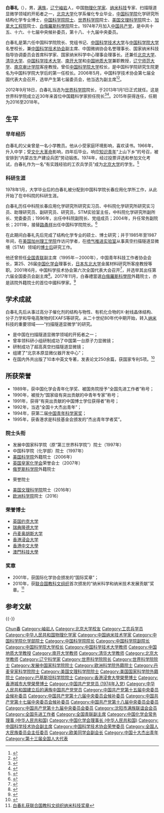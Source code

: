 {{Infobox Officeholder
|name              = 白春礼
|original_name     = 
|honorific-suffix  = 
|image             = Professor Chunli Bai ForMemRS.jpg
|imagesize         = 
|smallimage        = 
|caption           = 
|office            = {{Flagicon|PRC}} [[中国科学院|中国科学院]]院长
|term_start        = 2011年3月3日
|term_end          = 2020年12月4日
|vicechairman      = 
|vicepremier       = 
|deputy            = 
|chairman          = 
|premier           = 
|succeeding        = 
|predecessor       = [[路甬祥|路甬祥]]
|successor         = [[侯建国|侯建国]]
|constituency      =
|majority          =
|office1={{Flagicon|PRC}} [[第十三届全国人民代表大会常务委员会|全国人大常委会]]委员
|term_start1=2018年3月18日
|office2={{Flagicon|PRC}} 第十三届[[全国人民代表大会民族委员会|全国人大常委会民族委员会]]<br>主任委员
|term_start2=2018年3月19日
|predecessor2       = [[李景田|李景田]]
|office3={{Flagicon|PRC}} [[中国科学院院士|中国科学院院士]]
|1blankname3=当选年份
|1namedata3=1997年
|1blankname4=学部
|1namedata4=[[化学|化学]]部
|office5={{CPC/logo}} 第十八、十九届[[中国共产党中央委员会|中国共产党中央委员会]]委员
|term_start5=2012年11月
|office6={{CPC/logo}} 第十五、十六、十七届[[中国共产党中央委员会|中国共产党中央委员会]]候补委员
|term_start6=1997年9月
|term_end6=2012年11月
| birth_date       = {{birth date and age|1953|9|26}}
| birth_place      = [[辽宁|辽宁]][[岫岩|岫岩]]
| death_date       = 
| death_place      = 
| nationality      = {{PRC}}
| spouse           = 
| party            = {{中国共产党|22px}}
| relations        = 
| children         = 
| residence        = 
| alma_mater       = 
| occupation       = [[研究员|研究员]]、[[教授|教授]]
| profession       = [[物理化学|物理化学家]]
| educate =
*[[北京大学|北京大学]]化学系本科
*[[中国科学院|中国科学院]]化学研究所结构化学专业硕士
*[[中国科学院|中国科学院]]化学研究所结构化学专业博士
| religion         = 
| signature        = 
| past =
*<span style="color: blue;">中国科学院化学研究所副所长<br />（1992年7月－1996年3月）</span>
*<span style="color: blue;">全国青联副主席<br />（1995年7月－2000年7月）</span>
*<span style="color: blue;">中国科学院副院长<br />（1996年3月－2004年12月）</span>
*<span style="color: blue;">中共中央候补委员<br />（1997年9月－2012年11月）</span>
*<span style="color: blue;">中国科学技术协会副主席<br />（2001年6月－2011年5月）</span>
*<span style="color: blue;">中国科学院常务副院长<br />（2004年12月－2011年2月）</span>
*<span style="color: blue;">中国科学院院长<br />（2011年3月－2020年12月）</span>
*<span style="color: blue;">中共中央委员<br />（2012年11月—）</span>
*<span style="color: blue;">全国人大民族委员会主任委员<br />（2018年3月－）</span>
{{Infobox_People_CAS
|学部=化学部
|专业=纳米技术
|当选年=1997年
}}
| work = 
*《扫描隧道显微术及其应用》
*《纳米科学与技术》
*《原子和分子的观察与操纵》
*《三链核酸的结构与生物化学》
*《扫描力显微术》
*《结构分子生物学》
| website          = 
| footnotes        =
}}
'''白春礼'''（{{bd|1953年|9月26日|catIdx=B}}），男，[[满族|满族]]，[[辽宁|辽宁]][[岫岩|岫岩]]人，中国[[物理化学|物理化学家]]、[[纳米|纳米科技]]专家、扫描隧道显微学领域的开拓者之一，[[北京大学|北京大学]]化学系催化专业毕业，[[中国科学院|中国科学院]]化学研究所结构化学专业博士，[[中国科学院院士|中国科学院院士]]、[[世界科学院|世界科学院]]院士、[[美国文理科学院|美国文理科学院]]院士、[[加拿大工程院|加拿大工程院]]院士、[[白俄羅斯科學院|白俄羅斯科學院]]院士。1974年7月加入[[中国共产党|中国共产党]]，是中共十五、十六、十七届中央候补委员，第十八、十九届中央委员。

白春礼是第六任中国科学院院长、党组书记、[[中国科学技术大学|中国科学技术大学]]与[[中国科学院大学|中国科学院大学]]名誉校长，兼[[中国科学技术协会|中国科学技术协会]]副主席、中国微纳协会名誉理事长、国家纳米科技指导协调委员会首席科学家、国家纳米科学中心理事会理事长。还兼任[[北京大学|北京大学]]、[[清华大学|清华大学]]、[[中国科学技术大学|中国科学技术大学]]、[[南开大学|南开大学]]和[[中国地质大学|中国地质大学]]兼职教授，[[辽宁师范大学|辽宁师范大学]]、[[南京审计学院|南京审计学院]]客座教授。曾任[[中国科学院大学|中国科学院大学]]校长，是中国科学院研究生院更名为中国科学院大学后的第一任校长。2006年5月，中国科学技术协会第七届全国代表大会召开，选举产生第七届委员会，他当选为副主席<ref>{{Cite web|title=中国科协选出新一届领导机构 韩启德当选主席|url=http://tech.sina.com.cn/d/2006-05-26/0907957611.shtml|access-date=2021-06-01|work=新浪网|archive-date=2006-06-26|archive-url=https://web.archive.org/web/20060626125443/http://tech.sina.com.cn/d/2006-05-26/0907957611.shtml|dead-url=no}}</ref><ref>{{Cite web|title=中国科协第七届全国代表大会|url=http://scitech.people.com.cn/GB/25509/56813/63493/index.html|access-date=2021-06-01|work=人民网|archive-date=2019-08-06|archive-url=https://web.archive.org/web/20190806055230/http://scitech.people.com.cn/GB/25509/56813/63493/index.html|dead-url=no}}</ref>。

2012年9月18日，白春礼当选为[[世界科学院|世界科学院]]院长，于2013年1月1日正式就任。这是世界科学院成立近30年来首位中国籍科学家担任院长<ref>{{cite web|url=http://realtime.zaobao.com/2012/09/jz120918_049.shtml|title=中科院院长白春礼当选发展中国家科学院院长|first=|last=王秘|work=联合早报网|year=2012|accessdate=2012-10-06|deadurl=yes|archiveurl=https://archive.is/20130428191912/http://realtime.zaobao.com/2012/09/jz120918_049.shtml|archivedate=2013-04-28}}</ref><ref>{{cite web |url=http://news.hangzhou.com.cn/gnxw/content/2013-01/01/content_4544283.htm |language= |title=中科院院长白春礼正式就任发展中国家科学院院长 |publisher=杭州网 |date=2013-01-01 |accessdate= |archive-url=https://web.archive.org/web/20130106092337/http://news.hangzhou.com.cn/gnxw/content/2013-01/01/content_4544283.htm |archive-date=2013-01-06 |dead-url=yes }}</ref>。2015年获得连任，任期为2016至2018年。

== 生平 ==
=== 早年经历 ===
白春礼的父亲曾是一名小学教员。他从小受家庭环境影响，喜欢读书。1966年，升入中学；受[[文化大革命|文化大革命]]影响，四年后毕业。响应[[知识青年|知识青年]]“上山下乡”的号召，被安排到“内蒙古生产建设兵团”劳动锻炼。1974年，经过投票评选和参加文化考试，白春礼作为一名“有实践经验的工农兵学员”成为[[北京大学|北京大学]]的学生。<ref>{{Cite web |url=http://www.china.com.cn/chinese/TEC-c/150770.htm |title=白春礼：从战士到院士 |access-date=2011-03-28 |archive-date=2020-04-13 |archive-url=https://web.archive.org/web/20200413110032/http://www.china.com.cn/chinese/TEC-c/150770.htm |dead-url=no }}</ref>

=== 科研生涯 ===
1978年1月，大学毕业后的白春礼被分配到中国科学院长春应用化学所工作，从此开始了在中科院的科研生涯。

白春礼历任中科院长春应用化学研究所研究实习员、中科院化学研究所研究实习员、助理研究员、副研究员、研究员，STM实验室主任，中科院化学研究所副所长、党委委员；1996年，出任中科院副院长、党组成员；2004年，升任常务副院长；2011年，接替[[路甬祥|路甬祥]]出任中国科学院院长。<ref>{{Cite web |url=http://www.cas.cn/xw/zyxw/ttxw/201103/t20110307_3080400.shtml |title=白春礼任中国科学院院长、党组书记 |access-date=2011-03-28 |archive-date=2020-11-03 |archive-url=https://web.archive.org/web/20201103082702/http://www.cas.cn/xw/zyxw/ttxw/201103/t20110307_3080400.shtml |dead-url=no }}</ref>

在此期间白春礼先后完成了结构化学专业的硕士、博士研究；并于1985年至1987年间，在[[美国|美国]][[加州理工学院|加州理工学院]]作访问学者，在[[喷气推进实验室|喷气推进实验室]]从事真空扫描隧道显微境（STM）领域的[[博士后|博士后]]研究工作。

他还曾担任[[全国青联|全国青联]]副主席（1995年－2000年），中国青年科技工作者协会会长，第25、26届[[中国化学会|中国化学会]]理事长，[[日本东北大学|日本东北大学]]金属材料研究所客座教授等职。2001年6月，中国科学技术协会第六次全国代表大会召开<ref>{{Cite book|title=企业科协工作手册|last=本书编委会编|publisher=北京：[[科学普及出版社|科学普及出版社]]|year=2008.10|isbn=978-7-110-06976-9|pages=2-3}}</ref>，并选举其出任第六届全国委员会副主席<ref>{{Cite book|title=中国科学技术协会年鉴 2003|publisher=北京：[[中国科学技术出版社|中国科学技术出版社]]|year=2003.12|isbn=7-5046-3485-9|pages=23, 123}}</ref>。2017年11月，白春禮當選[[白俄羅斯科學院|白俄羅斯科學院]]外籍院士，亦是該院外籍院士的首位中國科學家。<ref>{{Cite web |url=http://news.sciencenet.cn/htmlnews/2017/11/394693.shtm |title=白春禮當選白俄羅斯科學院外籍院士 |access-date=2018-04-06 |archive-date=2020-04-13 |archive-url=https://web.archive.org/web/20200413110043/http://news.sciencenet.cn/htmlnews/2017/11/394693.shtm |dead-url=no }}</ref>

== 学术成就 ==
白春礼先后从事过高分子催化剂的结构与物性、有机化合物的X-射线晶体结构、分子力学和导电高聚物的EXAFS等研究。从二十世纪80年代中期开始，转入[[纳米|纳米]]科技的重要领域——“扫描隧道显微学”的研究。
*是中国在扫描隧道显微学领域的开拓者之一；
*曾率领科研小组研制成功了中国第一台原子力显微镜；
*研制成功了超高真空扫描隧道显微镜；
*组建了“北京本原显微仪器开发中心”；
*在国内外共出版了10本中英文专著，发表论文250余篇，获国家专利5项。<ref>{{Cite web |url=http://www.edu.cn/expert_1163/20060429/t20060429_176760.shtml |title=白春礼院士 |access-date=2011-03-28 |archive-url=https://web.archive.org/web/20110520070619/http://www.edu.cn/expert_1163/20060429/t20060429_176760.shtml |archive-date=2011-05-20 |dead-url=yes }}</ref>

== 所获荣誉 ==
*1989年，获中国化学会青年化学奖、被国务院授予“全国先进工作者”称号；
*1990年，被授为“国家级有突出贡献的中青年专家”称号；
*1991年，获得“有突出贡献的中国博士学位获得者”称号；
*1992年，当选“全国十大杰出青年”；
*1994年，获第二届[[中国青年科学家奖|中国青年科学家奖]]；
*1995年，获香港求是科技基金会颁发的“杰出青年学者奖”。

=== 院士头衔 ===
*发展中国家科学院（原“第三世界科学院”）院士（1997年）
*中国科学院（化学部）院士（1997年）
*[[美国科学院|美国科学院]]外籍院士（2006年）
*[[英国皇家化学会|英国皇家化学会]]荣誉会士（2007年）
*[[俄罗斯科学院|俄罗斯科学院]]外籍院士
*{{Link-en|印度科学院|Indian Academy of Sciences}}荣誉院士
*[[美国文理科学院|美国文理科学院]]院士（2016年）
*[[欧洲科学院|欧洲科学院]]院士（2016）

=== 荣誉博士 ===
*[[英国|英国]][[約克大學_(英國)|约克大学]]
*[[瑞典|瑞典]][[隆德大学|隆德大学]]
*[[丹麦|丹麦]][[奥胡斯大学|奥胡斯大学]]
*[[香港浸会大学|香港浸会大学]]
*[[香港中文大學|香港中文大學]]
*[[澳門科技大學|澳門科技大學]]

=== 奖章 ===
*2001年，获国际化学协会颁发的“国际奖章”；
*2010年，获[[联合国教科文组织|联合国教科文组织]]首次颁发的“纳米科学和纳米技术发展贡献”奖章。<ref>[http://www.bjkp.gov.cn/bjkpzc/kpxx/324337.shtml 白春礼获联合国教科文组织纳米科技奖章]{{dead link|date=2018年3月 |bot=InternetArchiveBot |fix-attempted=yes }}</ref>

== 参考文献 ==
{{Reflist}}

{{-}}
{{start box}}
{{s-aca}}
{{s-before|[[路甬祥|路甬祥]]}}
{{s-title|[[中国科学院|中国科学院]]院长|2011年3月－2020年12月}}
{{s-after|[[侯建国|侯建国]]}}
{{s-npo|pro}}
{{s-before|[[严东生|严东生]]、[[朱道本|朱道本]]<br />[[陈懿|陈懿]]、[[习复|习复]]}}
{{s-title|[[中国化学会_(中华人民共和国)|中国化学会]]理事长|1998年－2010年<small><br />1998年－2002年与[[宋心琦|宋心琦]]、[[黄本立|黄本立]]、[[习复|习复]]依次轮流担任</small>}}
{{s-after|[[姚建年|姚建年]]}}
{{s-edu}}
{{s-before|[[朱清时|朱清时]]}}
{{s-title|[[中国科学院大学|中国科学院大学]]校长|2001年4月－2014年4月}}
{{s-after|[[丁仲礼|丁仲礼]]}}
{{end box}}

{{中国科学院院长}}
{{中国科学院化学部院士}}
{{Navboxes 
| title  = 白春礼在[[中國化學會_(中華人民共和國)|中国化学会]]的职务
| list1  =
{{中国化学会第二十四届理事会}}
{{中国化学会第二十五届理事会}}
{{中国化学会第二十六届理事会}}
}}
{{Navboxes 
| title  = 白春礼在[[中国科学技术协会|中国科学技术协会]]的职务
| list1  =
{{中国科学技术协会第六届全国委员会}}
{{中国科学技术协会第七届全国委员会}}
{{中国科学技术协会第八届全国委员会}}
}}
{{Navboxes 
| title  = 白春礼在[[中华全国青年联合会|中华全国青年联合会]]的职务
| list1  =
{{中华全国青年联合会第八届委员会}}
}}
{{Navboxes
| title  = 白春礼在[[欧美同学会|欧美同学会]]的职务
| list1  =
{{欧美同学会第三届理事会}}
{{欧美同学会第四届理事会}}
}}

{{Authority control}}

{{DEFAULTSORT:Bai白}}
[[Category:白姓|Chun春]]
[[Category:岫岩人|Category:岫岩人]]
[[Category:北京大学校友|Category:北京大学校友]]
[[Category:工农兵学员|Category:工农兵学员]]
[[Category:中华人民共和国物理化学家|Category:中华人民共和国物理化学家]]
[[Category:中国纳米技术学家|Category:中国纳米技术学家]]
[[Category:中国科学院化学部院士|Category:中国科学院化学部院士]]
[[Category:中国科学院院长|Category:中国科学院院长]] 
[[Category:中国科学院副院长|Category:中国科学院副院长]] 
[[Category:中国科学院大学校长|Category:中国科学院大学校长]] 
[[Category:中国科学技术大学教师|Category:中国科学技术大学教师]]
[[Category:中国地质大学教授|Category:中国地质大学教授]]
[[Category:南开大学教师|Category:南开大学教师]]
[[Category:清华大学教师|Category:清华大学教师]]
[[Category:北京大学教师|Category:北京大学教师]]
[[Category:辽宁科学家|Category:辽宁科学家]]
[[Category:世界科学院院长|Category:世界科学院院长]]
[[Category:世界科学院院士|Category:世界科学院院士]]
[[Category:发展中国家科学院院士|Category:发展中国家科学院院士]]
[[Category:欧洲科学院外籍院士|Category:欧洲科学院外籍院士]]
[[Category:丹麦皇家科学院院士|Category:丹麦皇家科学院院士]]
[[Category:美国文理科学院院士|Category:美国文理科学院院士]]
[[Category:美国国家科学院外籍院士|Category:美国国家科学院外籍院士]]
[[Category:巴基斯坦科学院院士|Category:巴基斯坦科学院院士]]
[[Category:香港浸會大學榮譽博士|Category:香港浸會大學榮譽博士]]
[[Category:香港城市大學榮譽博士|Category:香港城市大學榮譽博士]]
[[Category:中国共产党党员_(1974年入党)|Category:中国共产党党员 (1974年入党)]]
[[Category:中华人民共和国建立后的满族中国共产党党员|Category:中华人民共和国建立后的满族中国共产党党员]]
[[Category:中国共产党第十五届中央委员会候补委员|Category:中国共产党第十五届中央委员会候补委员]]
[[Category:中国共产党第十六届中央委员会候补委员|Category:中国共产党第十六届中央委员会候补委员]]
[[Category:中国共产党第十七届中央委员会候补委员|Category:中国共产党第十七届中央委员会候补委员]]
[[Category:中国共产党第十八届中央委员会委员|Category:中国共产党第十八届中央委员会委员]]
[[Category:中国共产党第十九届中央委员会委员|Category:中国共产党第十九届中央委员会委员]]
[[Category:沈阳市满族联谊会会员|Category:沈阳市满族联谊会会员]]
[[Category:全国先进工作者|Category:全国先进工作者]]
[[Category:全国青联副主席|Category:全国青联副主席]]
[[Category:中国化学会常务理事_(中华人民共和国)|Category:中国化学会常务理事 (中华人民共和国)]]
[[Category:中国化学会理事长_(中华人民共和国)|Category:中国化学会理事长 (中华人民共和国)]]
[[Category:中国科学技术协会副主席|Category:中国科学技术协会副主席]]
[[Category:中国科学技术协会荣誉委员|Category:中国科学技术协会荣誉委员]]
[[Category:全国人大民族委员会主任委员|Category:全国人大民族委员会主任委员]]
[[Category:欧美同学会副会长|Category:欧美同学会副会长]]
[[Category:中国十大杰出青年|Category:中国十大杰出青年]]
[[Category:第十三届全国人大代表|Category:第十三届全国人大代表]]